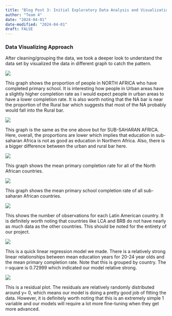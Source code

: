 ```yaml
---
title: "Blog Post 3: Initial Exploratory Data Analysis and Visualization"
author: "Team 4"
date: "2024-04-01"
date-modified: "2024-04-01"
draft: FALSE
---
```


### Data Visualizing Approach

After cleaning/grouping the data, we took a deeper look to understand the data set by visualized the data in different graph to catch the pattern.

![](images/1.png)

This graph shows the proportion of people in NORTH AFRICA who have completed primary school. It is interesting how people in Urban areas have a slightly higher completion rate as I would expect people in urban areas to have a lower completion rate. It is also worth noting that the NA bar is near the proportion of the Rural bar which suggests that most of the NA probably would fall into the Rural bar.

![](images/2.png)

This graph is the same as the one above but for SUB-SAHARAN AFRICA. Here, overall, the proportions are lower which implies that education in sub-saharan Africa is not as good as education in Northern Africa. Also, there is a bigger difference between the urban and rural bar here.

![](images/3.png)

This graph shows the mean primary completion rate for all of the North African countries.

![](images/4.png)

This graph shows the mean primary school completion rate of all sub-saharan African countries. 

![](images/5.png)

This shows the number of observations for each Latin American country. It is definitely worth noting that countries like LCA and BRB do not have nearly as much data as the other countries. This should be noted for the entirety of our project.

![](images/6.png)

This is a quick linear regression model we made. There is a relatively strong linear relationships between mean education years for 20-24 year olds and the mean primary completion rate. Note that this is grouped by country. The r-square is 0.72999 which indicated our model relative strong.

![](images/7.png)

This is a residual plot. The residuals are relatively randomly distributed around y= 0, which means our model is doing a pretty good job of fitting the data. However, it is definitely worth noting that this is an extremely simple 1 variable and our models will require a lot more fine-tuning when they get more advanced.
